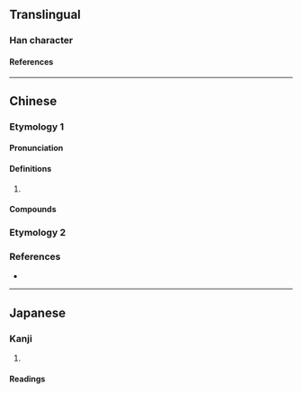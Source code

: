 {{character info/new}}
==Translingual==

===Han character===
{{Han char|rn=30|rad=口|as=05|sn=8|four=6103|canj=RYMY|ids=⿰口卡}}

====References====
{{Han ref|kx=0185.211|dkj=03517|hdz=10599.140|uh=5494}}

----

==Chinese==
{{zh-forms}}

===Etymology 1===

====Pronunciation====
{{zh-pron
|m=kǎ,kā
|c=kaa4,kaa1
|h=
|md=
|mn=
|w=
|cat=syllables
}}

====Definitions====
{{zh-hanzi}}

# {{n-g|Used in [[onomatopoeia]] and [[transcription]]s.}}

====Compounds====
{{zh-der|咔嚓|咔戲|咔唑|咔啉|咔嘰}}

===Etymology 2===
{{zh-see|哢|v}}

===References===
* {{R:twedu|B00331}}

----

==Japanese==

===Kanji===
{{ja-kanji|rs=口05}}

# {{defn|lang=ja|sort=口05}}

====Readings====
{{ja-readings|goon=[[か]] (ka)|kanon=[[か]] (ka)}}